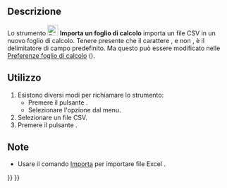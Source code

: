 <languages/>

{{Docnav/it
|[[Spreadsheet_CreateSheet/it|Crea un foglio di calcolo]]
|[[Spreadsheet_Export/it|Esporta]]
|[[Spreadsheet_Workbench/it|Spreadsheet]]
|IconL=Spreadsheet_CreateSheet.svg
|IconR=Spreadsheet_Export.svg
|IconC=Workbench_Spreadsheet.svg
}}

{{GuiCommand/it
|Name=Spreadsheet Import
|Name/it=Spreadsheet Importa un foglio di calcolo
|MenuLocation=Foglio di calcolo → Importa un foglio di calcolo
|Workbenches=[[Spreadsheet_Workbench/it|Spreadsheet]]
|Version=0.17
|SeeAlso=[[Spreadsheet_Export/it|Spreadsheet Esporta]]
}}

<span id="Description"></span>
==Descrizione==

Lo strumento [[File:Spreadsheet_Import.svg|24px]] '''Importa un foglio di calcolo''' importa un file CSV in un nuovo foglio di calcolo. Tenere presente che il carattere {{Value|tab}}, e non {{Value|virgola}}, è il delimitatore di campo predefinito. Ma questo può essere modificato nelle [[Spreadsheet_Preferences/it|Preferenze foglio di calcolo]] ({{Version/it|0.20}}).

<span id="Usage"></span>
==Utilizzo==

# Esistono diversi modi per richiamare lo strumento:
#* Premere il pulsante {{Button|[[File:Spreadsheet_Import.svg|16px]] [[Spreadsheet_Import/it|Importa un foglio di calcolo]]}}.
#* Selezionare l'opzione {{MenuCommand|Foglio di calcolo → [[File:Spreadsheet_Import.svg|16px]] Importa un foglio di calcolo}} dal menu.
# Selezionare un file CSV.
# Premere il pulsante {{Button|Apri}}.

<span id="Notes"></span>
==Note==

* Usare il comando [[Std_Import/it|Importa]] per importare file Excel {{FileName|*.xlsx}}.


{{Docnav/it
|[[Spreadsheet_CreateSheet/it|Crea un foglio di calcolo]]
|[[Spreadsheet_Export/it|Esporta il foglio di calcolo]]
|[[Spreadsheet_Workbench/it|Spreadsheet]]
|IconL=Spreadsheet_CreateSheet.svg
|IconR=Spreadsheet_Export.svg
|IconC=Workbench_Spreadsheet.svg
}}

{{Spreadsheet_Tools_navi{{#translation:}}}}
{{Userdocnavi{{#translation:}}}}
